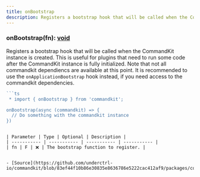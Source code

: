 ```yaml
---
title: onBootstrap
description: Registers a bootstrap hook that will be called when the CommandKit instance is created. This is useful for plugins that need to run some code after the CommandKit instance is fully initialized. Note that not all commandkit dependiencs are available at this point. It is recommended to use the \`onApplicationBootstrap\` hook instead, if you need access to the commandkit dependencies.
---
```



### onBootstrap(fn): [void](https://developer.mozilla.org/en-US/docs/Web/JavaScript/Reference/Global_Objects/undefined)

Registers a bootstrap hook that will be called when the CommandKit instance is created.
This is useful for plugins that need to run some code after the CommandKit instance is fully initialized.
Note that not all commandkit dependiencs are available at this point. It is recommended to use the `onApplicationBootstrap` hook instead,
if you need access to the commandkit dependencies.

```ts
```ts
 * import { onBootstrap } from 'commandkit';

onBootstrap(async (commandkit) => {
  // Do something with the commandkit instance
})
```
```

| Parameter | Type | Optional | Description |
| ----------- | ----------- | ----------- | ----------- |
| fn | F | ❌ | The bootstrap function to register. |


- [Source](https://github.com/underctrl-io/commandkit/blob/83ef44f10b86e30835e8636786e5222cac412af9/packages/commandkit/src/CommandKit.ts#L51)